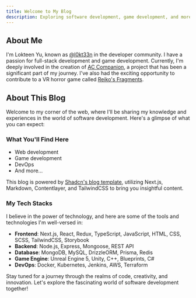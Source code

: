 ```yaml
---
title: Welcome to My Blog
description: Exploring software development, game development, and more.
---
```


## About Me

I'm Lokteen Yu, known as [@l0kt33n](https://github.com/l0kt33n) in the developer community. I have a passion for full-stack development and game development. Currently, I'm deeply involved in the creation of [AC Companion](https://ac-companion.app), a project that has been a significant part of my journey. I've also had the exciting opportunity to contribute to a VR horror game called [Reiko's Fragments](https://reikosfragments.com).

## About This Blog

Welcome to my corner of the web, where I'll be sharing my knowledge and experiences in the world of software development. Here's a glimpse of what you can expect:

### What You'll Find Here
- Web development
- Game development
- DevOps
- And more...

This blog is powered by [Shadcn's blog template](https://vercel.com/templates/next.js/nextjs-contentlayer), utilizing Next.js, Markdown, Contentlayer, and TailwindCSS to bring you insightful content.

### My Tech Stacks

I believe in the power of technology, and here are some of the tools and technologies I'm well-versed in:

- **Frontend**: Next.js, React, Redux, TypeScript, JavaScript, HTML, CSS, SCSS, TailwindCSS, Storybook
- **Backend**: Node.js, Express, Mongoose, REST API
- **Database**: MongoDB, MySQL, DrizzleORM, Prisma, Redis
- **Game Engine**: Unreal Engine 5, Unity, C++, Blueprints, C#
- **DevOps**: Docker, Kubernetes, Jenkins, AWS, Terraform

Stay tuned for a journey through the realms of code, creativity, and innovation. Let's explore the fascinating world of software development together!
